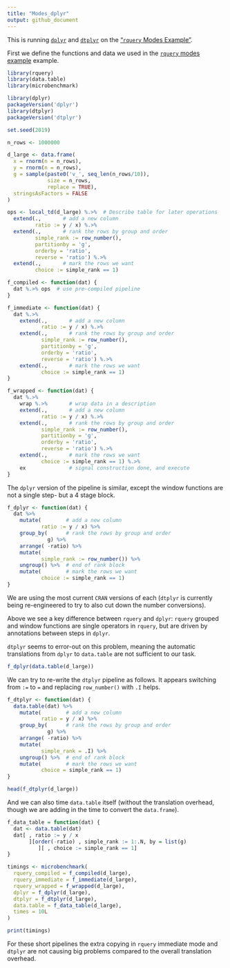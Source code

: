 ```yaml
---
title: "Modes_dplyr"
output: github_document
---
```


This is running [`dplyr`](https://CRAN.R-project.org/package=dplyr) and [`dtplyr`]( https://CRAN.R-project.org/package=dtplyr) on the ["`rquery` Modes Example"](https://github.com/WinVector/rqdatatable/blob/master/Examples/Modes/Modes.md).

First we define the functions and data we used in the [`rquery` modes example](https://github.com/WinVector/rqdatatable/blob/master/Examples/Modes/Modes.m) example.

```r
library(rquery)
library(data.table)
library(microbenchmark)
```

```r
library(dplyr)
packageVersion('dplyr')
library(dtplyr)
packageVersion('dtplyr')
```


```r
set.seed(2019)

n_rows <- 1000000

d_large <- data.frame(
  x = rnorm(n = n_rows),
  y = rnorm(n = n_rows),
  g = sample(paste0('v_', seq_len(n_rows/10)), 
             size = n_rows, 
             replace = TRUE),
  stringsAsFactors = FALSE
)
```

```r
ops <- local_td(d_large) %.>%  # Describe table for later operations
  extend(.,       # add a new column
         ratio := y / x) %.>%
  extend(.,       # rank the rows by group and order
         simple_rank := row_number(),
         partitionby = 'g',
         orderby = 'ratio',
         reverse = 'ratio') %.>%
  extend(.,       # mark the rows we want
         choice := simple_rank == 1)
```


```r
f_compiled <- function(dat) {
  dat %.>% ops  # use pre-compiled pipeline
}

f_immediate <- function(dat) {
  dat %.>%
    extend(.,       # add a new column
           ratio := y / x) %.>%
    extend(.,       # rank the rows by group and order
           simple_rank := row_number(),
           partitionby = 'g',
           orderby = 'ratio',
           reverse = 'ratio') %.>%
    extend(.,       # mark the rows we want
           choice := simple_rank == 1)
}

f_wrapped <- function(dat) {
  dat %.>%
    wrap %.>%       # wrap data in a description
    extend(.,       # add a new column
           ratio := y / x) %.>%
    extend(.,       # rank the rows by group and order
           simple_rank := row_number(),
           partitionby = 'g',
           orderby = 'ratio',
           reverse = 'ratio') %.>%
    extend(.,       # mark the rows we want
           choice := simple_rank == 1) %.>%
    ex              # signal construction done, and execute
}
```

The `dplyr` version of the pipeline is similar, except the window functions are not a single step- but a 4 stage block.

```r
f_dplyr <- function(dat) {
  dat %>%
    mutate(        # add a new column
           ratio := y / x) %>%
    group_by(      # rank the rows by group and order
             g) %>%
    arrange( -ratio) %>%
    mutate(     
           simple_rank := row_number()) %>%
    ungroup() %>%  # end of rank block
    mutate(        # mark the rows we want
           choice := simple_rank == 1)
}
```

We are using the most current `CRAN` versions of each (`dtplyr` is currently being re-engineered to try to also cut down the number conversions).

Above we see a key difference between `rquery` and `dplyr`: `rquery` grouped and window functions are single operators in `rquery`, but are driven by annotations between steps in `dplyr`.

`dtplyr` seems to error-out on this problem, meaning the automatic translations from `dplyr` to `data.table` are not sufficient to our task.

```r
f_dplyr(data.table(d_large))
```



We can try to re-write the `dtplyr` pipeline as follows.  It appears switching from `:=` to `=` and replacing `row_number()` with `.I` helps.

```r
f_dtplyr <- function(dat) {
  data.table(dat) %>%
    mutate(        # add a new column
           ratio = y / x) %>%
    group_by(      # rank the rows by group and order
             g) %>%
    arrange( -ratio) %>%
    mutate(     
           simple_rank = .I) %>%
    ungroup() %>%  # end of rank block
    mutate(        # mark the rows we want
           choice = simple_rank == 1)
}

head(f_dtplyr(d_large))
```

And we can also time `data.table` itself (without the translation overhead, though we are adding in the time to convert the `data.frame`).

```r
f_data_table = function(dat) {
  dat <- data.table(dat)
  dat[ , ratio := y / x
       ][order(-ratio) , simple_rank := 1:.N, by = list(g)
          ][ , choice := simple_rank == 1]
}
```


```r
timings <- microbenchmark(
  rquery_compiled = f_compiled(d_large),
  rquery_immediate = f_immediate(d_large),
  rquery_wrapped = f_wrapped(d_large),
  dplyr = f_dplyr(d_large),
  dtplyr = f_dtplyr(d_large),
  data.table = f_data_table(d_large),
  times = 10L
)

print(timings)
```

For these short pipelines the extra copying in `rquery` immediate mode and `dtplyr` are not causing big problems compared to the overall translation overhead.





